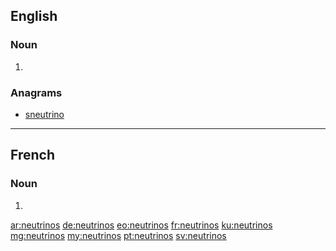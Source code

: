 {{also|Neutrinos}}
==English==

===Noun===
{{head|en}}

# {{plural of|neutrino}}

===Anagrams===
* [[sneutrino#English|sneutrino]]

----

==French==

===Noun===
{{head|fr|g=m-p}}

# {{plural of|neutrino|lang=fr}}

[[ar:neutrinos]]
[[de:neutrinos]]
[[eo:neutrinos]]
[[fr:neutrinos]]
[[ku:neutrinos]]
[[mg:neutrinos]]
[[my:neutrinos]]
[[pt:neutrinos]]
[[sv:neutrinos]]